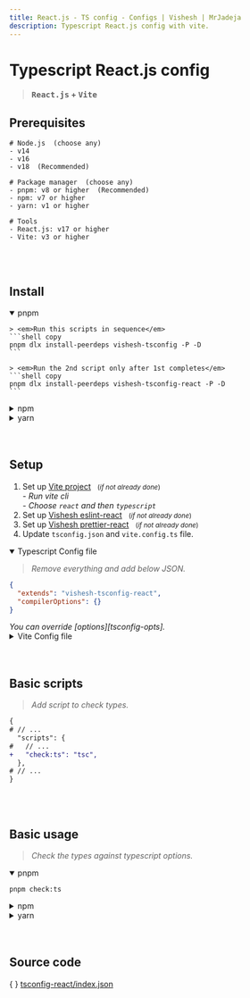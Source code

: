```yaml
---
title: React.js - TS config - Configs | Vishesh | MrJadeja
description: Typescript React.js config with vite.
---
```



# Typescript React.js config

> **<kbd>React.js</kbd> + <kbd>Vite</kbd>**

## Prerequisites

```shell
# Node.js  (choose any)
- v14
- v16
- v18  (Recommended)

# Package manager  (choose any)
- pnpm: v8 or higher  (Recommended)
- npm: v7 or higher
- yarn: v1 or higher

# Tools
- React.js: v17 or higher
- Vite: v3 or higher
```

<br />
<br />

## Install

<details open>
<summary>pnpm</summary>

    > <em>Run this scripts in sequence</em>
    ```shell copy
    pnpm dlx install-peerdeps vishesh-tsconfig -P -D
    ```

    > <em>Run the 2nd script only after 1st completes</em>
    ```shell copy
    pnpm dlx install-peerdeps vishesh-tsconfig-react -P -D
    ```

</details>

<details >
<summary>npm</summary>

    > <em>Run this scripts in sequence</em>
    ```shell copy
    npm exec install-peerdeps vishesh-tsconfig -P -D
    ```

    > <em>Run the 2nd script only after 1st completes</em>
    ```shell copy
    npm exec install-peerdeps vishesh-tsconfig-react -P -D
    ```

</details>

<details >
<summary>yarn</summary>

    > <em>Run this scripts in sequence</em>
    ```shell copy
    yarn dlx install-peerdeps vishesh-tsconfig -P -D
    ```

    > <em>Run the 2nd script only after 1st completes</em>
    ```shell copy
    yarn dlx install-peerdeps vishesh-tsconfig-react -P -D
    ```

</details>

<br />
<br />

## Setup

1. Set up [Vite project][vite] &nbsp;&nbsp;<small>(_if not already done_)</small>
   <br /> - *Run vite cli*
   <br /> - *Choose `react` and then `typescript`* <br />
2. Set up [Vishesh eslint-react][eslint-react] &nbsp;&nbsp;<small>(_if not already done_)</small>
3. Set up [Vishesh prettier-react][prettier-react] &nbsp;&nbsp;<small>(_if not already done_)</small>
4. Update `tsconfig.json` and `vite.config.ts` file.

<details open>
<summary>Typescript Config file</summary>

> <em>Remove everything and add below JSON.</em>

```json filename="tsconfig.json" copy
{
  "extends": "vishesh-tsconfig-react",
  "compilerOptions": {}
}
```

<Callout type="info">
  <em>You can override [options][tsconfig-opts].</em>
</Callout>

</details>

<details >
<summary>Vite Config file</summary>

```ts filename="vite.config.ts" copy
import { defineConfig } from "vite";
import react from "@vitejs/plugin-react";

export default defineConfig({
  plugins: [react()],
  resolve: {
    alias: [
      {
        find: "@package",
        replacement: resolve(__dirname, "./node_modules"),
      },
      {
        find: "@components",
        replacement: resolve(__dirname, "./src/components"),
      },
      {
        find: "@utils",
        replacement: resolve(__dirname, "./src/utils"),
      },
      {
        find: "@routes",
        replacement: resolve(__dirname, "./src/routes"),
      },
      {
        find: "@api",
        replacement: resolve(__dirname, "./src/api"),
      },
      {
        find: "@store",
        replacement: resolve(__dirname, "./src/store"),
      },
      {
        find: "@layout",
        replacement: resolve(__dirname, "./src/layout"),
      },
    ],
  },
});
```

<Callout type="info">
  <em>You can override [config][vite-config].</em>
</Callout>

</details>

<br />
<br />

## Basic scripts

> <em>Add script to check types.</em>

```diff filename="package.json"
{
# // ...
  "scripts": {
#   // ...
+   "check:ts": "tsc",
  },
# // ...
}
```

<br />
<br />

## Basic usage

> <em>Check the types against typescript options.</em>

<details open>
<summary>pnpm</summary>

```shell copy
pnpm check:ts
```

</details>

<details >
<summary>npm</summary>

```shell copy
npm run check:ts
```

</details>

<details >
<summary>yarn</summary>

```shell copy
yarn check:ts
```

</details>

<br />
<br />

## Source code

\{ \} [tsconfig-react/index.json](https://github.com/mrjadeja/vishesh/blob/main/src/packages/dev/tsconfig-react/index.json)

[eslint-react]: /configs/eslint/base "Vishesh eslint react documentation"
[prettier-react]: /configs/prettier/base "Vishesh prettier react documentation"
[tsconfig-opts]: https://www.typescriptlang.org/tsconfig "Typescript compiler options documentation"
[vite]: https://vitejs.dev/guide/#scaffolding-your-first-vite-project "Setup vite project"
[vite-config]: https://vitejs.dev/config/ "Vite configuration documentation"
